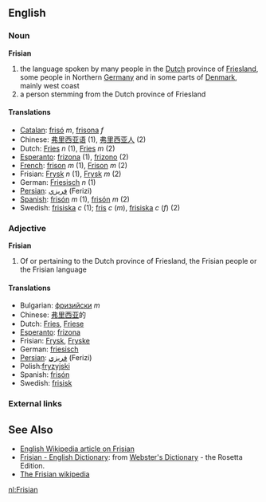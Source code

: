 ==English==
===Noun===
'''Frisian'''

# the language spoken by many people in the [[Dutch]] province of [[Friesland]], some people in Northern [[Germany]] and in some parts of [[Denmark]], mainly west coast 
# a person stemming from the Dutch province of Friesland

====Translations====
*[[Catalan]]: [[frisó]] ''m'', [[frisona]] ''f''
*Chinese: [[弗里西亚语]] (1), [[弗里西亚人]] (2)
*Dutch: [[Fries]] ''n'' (1), [[Fries]] ''m'' (2)
*[[Esperanto]]: [[frizona]] (1), [[frizono]] (2)
*[[French]]: [[frison]] ''m'' (1), [[Frison]] ''m'' (2)
*Frisian: [[Frysk]] ''n'' (1), [[Frysk]] ''m'' (2)
*German: [[Friesisch]] ''n'' (1)
*[[Persian]]: [[فريزي]] (Ferizi)
*[[Spanish]]: [[frisón]] ''m'' (1), [[frisón]] ''m'' (2)
*Swedish: [[frisiska]] ''c'' (1); [[fris]] ''c'' (''m''), [[frisiska]] ''c'' (''f'') (2)

===Adjective===
'''Frisian'''

#Of or pertaining to the Dutch province of Friesland, the Frisian people or the Frisian language 

====Translations====
*Bulgarian: [[фризийски]] ''m''
*Chinese: [[弗里西亚]]的
*Dutch: [[Fries]], [[Friese]]
*[[Esperanto]]: [[frizona]]
*Frisian: [[Frysk]], [[Fryske]]
*German: [[friesisch]]
*[[Persian]]: [[فريزي]] (Ferizi)
*Polish:[[fryzyjski]]
*Spanish: [[frisón]]
*Swedish: [[frisisk]]

===External links===
==See Also==
{{interwiktionary|code=nl}}
* [[w:Frisian|English Wikipedia article on Frisian]]
* [http://www.websters-online-dictionary.org/definition/Frisian-english/ Frisian - English Dictionary]: from [http://www.websters-online-dictionary.org/ Webster's Dictionary] - the Rosetta Edition.
* [http://fy.wikipedia.org/wiki/Haadside The Frisian wikipedia]

[[nl:Frisian]]